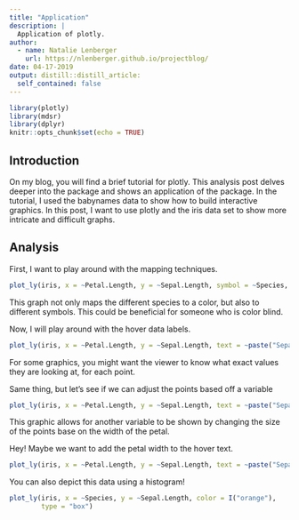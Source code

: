```yaml
---
title: "Application"
description: |
  Application of plotly.
author:
  - name: Natalie Lenberger
    url: https://nlenberger.github.io/projectblog/
date: 04-17-2019
output: distill::distill_article:
  self_contained: false
---
```


```r
library(plotly)
library(mdsr)
library(dplyr)
knitr::opts_chunk$set(echo = TRUE)
```


## Introduction

On my blog, you will find a brief tutorial for plotly. This analysis post delves deeper into the package and shows an application of the package. In the tutorial, I used the babynames data to show how to build interactive graphics. In this post, I want to use plotly and the iris data set to show more intricate and difficult graphs.

## Analysis

First, I want to play around with the mapping techniques.

```r
plot_ly(iris, x = ~Petal.Length, y = ~Sepal.Length, symbol = ~Species, symbols = c("circle", "x"), marker = list(size=5, opacity=0.5))
```
This graph not only maps the different species to a color, but also to different symbols. This could be beneficial for someone who is color blind. 


Now, I will play around with the hover data labels.

```r
plot_ly(iris, x = ~Petal.Length, y = ~Sepal.Length, text = ~paste("Sepal Length:", Sepal.Length, ",", "Petal Length:", Petal.Length), color = ~Species)
```

For some graphics, you might want the viewer to know what exact values they are looking at, for each point. 


Same thing, but let's see if we can adjust the points based off a variable

```r
plot_ly(iris, x = ~Petal.Length, y = ~Sepal.Length, text = ~paste("Sepal Length:", Sepal.Length, ",", "Petal Length:", Petal.Length), color = ~Species, size = ~Petal.Width)
```

This graphic allows for another variable to be shown by changing the size of the points base on the width of the petal. 

Hey! Maybe we want to add the petal width to the hover text.

```r
plot_ly(iris, x = ~Petal.Length, y = ~Sepal.Length, text = ~paste("Sepal Length:", Sepal.Length, ",", "Petal Length:", Petal.Length, ",", "Petal Width", Petal.Width), color = ~Species, size = ~Petal.Width)
```


You can also depict this data using a histogram! 

```r
plot_ly(iris, x = ~Species, y = ~Sepal.Length, color = I("orange"),
        type = "box")
```




